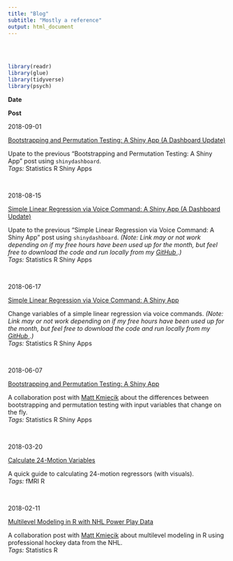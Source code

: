 ```yaml
---
title: "Blog"
subtitle: "Mostly a reference"
output: html_document
---
```


<BR><BR>

```r
library(readr)
library(glue)
library(tidyverse)
library(psych)
```

<div class="divTable">
<div class="divTableBody">

<div class="divTableRow"><div class="divTableCell">
**Date**
</div><div class="divTableCell">
**Post**
</div></div>

<div class="divTableRow"><div class="divTableCell">
2018-09-01
</div><div class="divTableCell">
<div class="divBlogTitle">
<a href="https://mattkmiecik.shinyapps.io/boot-perm-dash/" target="_blank">Bootstrapping and Permutation Testing: A Shiny App (A Dashboard Update)</a>
</div>
Upate to the previous "Bootstrapping and Permutation Testing: A Shiny App" post using `shinydashboard`.
<BR>*Tags:* <span class="badge badge-pill badge-light">Statistics</span>
<span class="badge badge-pill badge-primary">R</span>
<span class="badge badge-pill badge-primary">Shiny Apps</span>
</div></div>

<BR>

<div class="divTableRow"><div class="divTableCell">
2018-08-15
</div><div class="divTableCell">
<div class="divBlogTitle">
<a href="https://epongpipat.shinyapps.io/lm_voice_dashboard/" target="_blank">Simple Linear Regression via Voice Command: A Shiny App (A Dashboard Update)</a>
</div>
Upate to the previous "Simple Linear Regression via Voice Command: A Shiny App" post using `shinydashboard`. *(Note: Link may or not work depending on if my free hours have been used up for the month, but feel free to download the code and run locally from my <a href="https://github.com/epongpipat/shiny_apps/tree/master/lm_voice_dashboard" target="_blank">GitHub <span class="fa fa-github"></span></a>.)*
<BR>*Tags:* <span class="badge badge-pill badge-light">Statistics</span>
<span class="badge badge-pill badge-primary">R</span>
<span class="badge badge-pill badge-primary">Shiny Apps</span>
</div></div>

<BR>

<div class="divTableRow"><div class="divTableCell">
2018-06-17
</div><div class="divTableCell">
<div class="divBlogTitle">
<a href="https://epongpipat.shinyapps.io/lmvoice" target="_blank">Simple Linear Regression via Voice Command: A Shiny App</a>
</div>
Change variables of a simple linear regression via voice commands. *(Note: Link may or not work depending on if my free hours have been used up for the month, but feel free to download the code and run locally from my <a href="https://github.com/epongpipat/epongpipat.github.io/tree/master/shinyApps/lmVoice" target="_blank">GitHub <span class="fa fa-github"></span></a>.)*
<BR>*Tags:* <span class="badge badge-pill badge-light">Statistics</span>
<span class="badge badge-pill badge-primary">R</span>
<span class="badge badge-pill badge-primary">Shiny Apps</span>
</div></div>

<BR>

<div class="divTableRow"><div class="divTableCell">
2018-06-07
</div><div class="divTableCell">
<div class="divBlogTitle">
<a href="https://mattkmiecik.com/post-Bootstrapping-and-Permutation-Testing-Shiny-App.html" target="_blank">Bootstrapping and Permutation Testing: A Shiny App</a>
</div>
A collaboration post with [Matt Kmiecik](https://mattkmiecik.com) about the differences between bootstrapping and permutation testing with input variables that change on the fly.
<BR>*Tags:* <span class="badge badge-pill badge-light">Statistics</span>
<span class="badge badge-pill badge-primary">R</span>
<span class="badge badge-pill badge-primary">Shiny Apps</span>
</div></div>

<BR>

<div class="divTableRow"><div class="divTableCell">
2018-03-20
</div><div class="divTableCell">
<div class="divBlogTitle">
[Calculate 24-Motion Variables](blog_Calculate_Motion_Regressors.html)
</div>
A quick guide to calculating 24-motion regressors (with visuals).
<BR>*Tags:* <span class="badge badge-pill badge-dark">fMRI</span>
<span class="badge badge-pill badge-primary">R</span>
</div></div>

<BR>

<div class="divTableRow"><div class="divTableCell" style="width: 100px;">
2018-02-11
</div><div class="divTableCell">
<div class="divBlogTitle">
<a href="https://mattkmiecik.com/post-Multilevel-Modeling-in-R-with-NHL-Power-Play-Data.html" target="_blank">Multilevel Modeling in R with NHL Power Play Data</a>
</div>
A collaboration post with [Matt Kmiecik](https://mattkmiecik.com) about multilevel modeling in R using professional hockey data from the NHL.
<BR>*Tags:* <span class="badge badge-pill badge-light">Statistics</span>
<span class="badge badge-pill badge-primary">R</span>
</div></div>

</div>
</div>